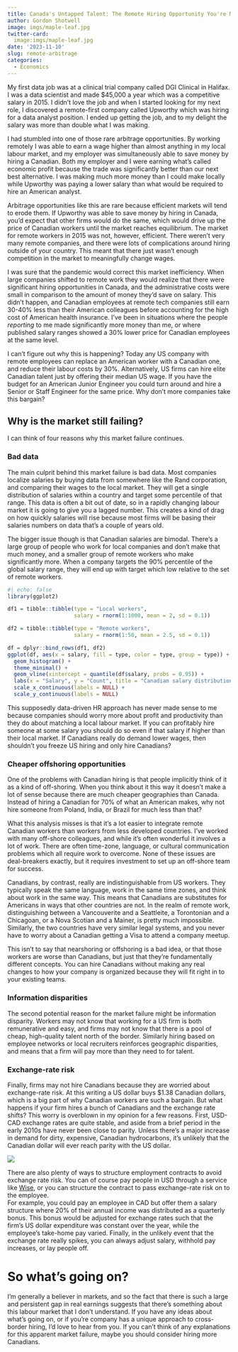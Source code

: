 ```yaml
---
title: Canada's Untapped Talent: The Remote Hiring Opportunity You're Missing
author: Gordon Shotwell
image: imgs/maple-leaf.jpg
twitter-card:
  image:imgs/maple-leaf.jpg
date: '2023-11-10'
slug: remote-arbitrage
categories:
  - Economics
---
```


My first data job was at a clinical trial company called DGI Clinical in Halifax. 
I was a data scientist and made $45,000 a year which was a competitive salary in 2015. 
I didn’t love the job and when I started looking for my next role, I discovered a remote-first company called Upworthy which was hiring for a  data analyst position. 
I ended up getting the job, and to my delight the salary was more than double what I was making. 

I had stumbled into one of those rare arbitrage opportunities. By working remotely I was able to earn a wage higher than almost anything in my local labour market, and my employer was simultaneously able to save money by hiring a Canadian.
Both my employer and I were earning what's called economic profit because the trade was significantly better than our next best alternative. 
I was making much more money than I could make locally while Upworthy was paying a lower salary than what would be required to hire an American analyst. 

Arbitrage opportunities like this are rare because efficient markets will tend to erode them. 
If Upworthy was able to save money by hiring in Canada, you'd expect that other firms would do the same, which would drive up the price of Canadian workers until the market reaches equilibrium.
The market for remote workers in 2015 was not, however, efficient.
There weren't very many remote companies, and there were lots of complications around hiring outside of your country.
This meant that there just wasn't enough competition in the market to meaningfully change wages.

I was sure that the pandemic would correct this market inefficiency. 
When large companies shifted to remote work they would realize that there were significant hiring opportunities in Canada, and the administrative costs were small in comparison to the amount of money they'd save on salary. 
This didn't happen, and Canadian employees at remote tech companies still earn 30-40% less than their American colleagues before accounting for the high cost of American health insurance. 
I've been in situations where the people _reporting_ to me made significantly more money than me, or where published salary ranges showed a 30% lower price for Canadian employees at the same level. 

I can't figure out why this is happening? 
Today any US company with remote employees can replace an American worker with a Canadian one, and reduce their labour costs by 30%. 
Alternatively, US firms can hire elite Canadian talent just by offering their median US wage. 
If you have the budget for an American Junior Engineer you could turn around and hire a Senior or Staff Engineer for the same price. 
Why don't more companies take this bargain?

## Why is the market still failing?

I can think of four reasons why this market failure continues.

### Bad data

The main culprit behind this market failure is bad data. 
Most companies localize salaries by buying data from somewhere like the Rand corporation, and comparing their wages to the local market. 
They will get a single distribution of salaries within a country and target some percentile of that range. 
This data is often a bit out of date, so in a rapidly changing labour market it is going to give you a lagged number.
This creates a kind of drag on how quickly salaries will rise because most firms will be basing their salaries numbers on data that's a couple of years old.

The bigger issue though is that Canadian salaries are bimodal. 
There's a large group of people who work for local companies and don't make that much money, and a smaller group of remote workers who make significantly more. 
When a company targets the 90% percentile of the global salary range, they will end up with target which low relative to the set of remote workers.

```r
#| echo: false
library(ggplot2)

df1 = tibble::tibble(type = "Local workers",
                     salary = rnorm(1:1000, mean = 2, sd = 0.1))

df2 = tibble::tibble(type = "Remote workers",
                     salary = rnorm(1:50, mean = 2.5, sd = 0.1))

df = dplyr::bind_rows(df1, df2)
ggplot(df, aes(x = salary, fill = type, color = type, group = type)) +
  geom_histogram() +
  theme_minimal() + 
  geom_vline(xintercept = quantile(df$salary, probs = 0.95)) +
  labs(x = "Salary", y = "Count", title = "Canadian salary distribution") +
  scale_x_continuous(labels = NULL) +
  scale_y_continuous(labels = NULL)
```


This supposedly data-driven HR approach has never made sense to me because companies should worry more about profit and productivity than they do about matching a local labour market. 
If you can profitably hire someone at some salary you should do so even if that salary if higher than their local market. 
If Canadians really do demand lower wages, then shouldn't you freeze US hiring and only hire Canadians? 

### Cheaper offshoring opportunities

One of the problems with Canadian hiring is that people implicitly think of it as a kind of off-shoring. 
When you think about it this way it doesn't make a lot of sense because there are much cheaper geographies than Canada. 
Instead of hiring a Canadian for 70% of what an American makes, why not hire someone from Poland, India, or Brazil for much less than that?

What this analysis misses is that it's a lot easier to integrate remote Canadian workers than workers from less developed countries. 
I've worked with many off-shore colleagues, and while it's often wonderful it involves a lot of work. 
There are often time-zone, language, or cultural communication problems which all require work to overcome. 
None of these issues are deal-breakers exactly, but it requires investment to set up an off-shore team for success. 

Canadians, by contrast, really are indistinguishable from US workers. 
They typically speak the same language, work in the same time zones, and think about work in the same way. 
This means that Canadians are substitutes for Americans in ways that other countries are not. 
In the realm of remote work, distinguishing between a Vancouverite and a Seattleite, a Torontonian and a Chicagoan, or a Nova Scotian and a Mainer, is pretty much impossible.
Similarly, the two countries have very similar legal systems, and you never have to worry about a Canadian getting a Visa to attend a company meetup. 

This isn't to say that nearshoring or offshoring is a bad idea, or that those workers are worse than Canadians, but just that they're fundamentally different concepts. 
You can hire Canadians without making any real changes to how your company is organized because they will fit right in to your existing teams. 

### Information disparities

The second potential reason for the market failure might be information disparity. 
Workers may not know that working for a US firm is both remunerative and easy, and firms may not know that there is a pool of cheap, high-quality talent north of the border. 
Similarly hiring based on employee networks or local recruiters reinforces geographic disparities, and means that a firm will pay more than they need to for talent. 

### Exchange-rate risk

Finally, firms may not hire Canadians because they are worried about exchange-rate risk.
At this writing a US dollar buys $1.38 Canadian dollars, which is a big part of why Canadian workers are such a bargain. 
But what happens if your firm hires a bunch of Canadians and the exchange rate shifts?
This worry is overblown in my opinion for a few reasons. 
First, USD-CAD exchange rates are quite stable, and aside from a brief period in the early 2010s have never been close to parity. 
Unless there's a major increase in demand for dirty, expensive, Canadian hydrocarbons, it's unlikely that the Canadian dollar will ever reach parity with the US dollar. 

![](imgs/exchange-rate.png)

There are also plenty of ways to structure employment contracts to avoid exchange rate risk. 
You can of course pay people in USD through a service like [Wise](https://wise.com/), or you can structure the contract to pass exchange-rate risk on to the employee.  
For example, you could pay an employee in CAD but offer them a salary structure where 20% of their annual income was distributed as a quarterly bonus.
This bonus would be adjusted for exchange rates such that the firm's US dollar expenditure was constant over the year, while the employee's take-home pay varied. 
Finally, in the unlikely event that the exchange rate really spikes, you can always adjust salary, withhold pay increases, or lay people off. 


# So what's going on?

I'm generally a believer in markets, and so the fact that there is such a large and persistent gap in real earnings suggests that there's something about this labour market that I don't understand. 
If you have any ideas about what's going on, or if you're company has a unique approach to cross-border hiring, I'd love to hear from you. 
If you can't think of any explanations for this apparent market failure, maybe you should consider hiring more Canadians. 
